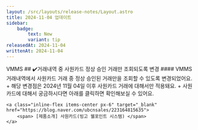 ```yaml
---
layout: /src/layouts/release-notes/Layout.astro
title: 2024-11-04 업데이트
sidebar:
    badge:
        text: New
        variant: tip
releasedAt: 2024-11-04
writtenAt: 2024-11-04
---
```



<Frame>
    <Badge style={'web'}>VMMS</Badge>
    ## ✔️거래내역 중 사원카드 정상 승인 거래만 조회되도록 변경
    #### VMMS 거래내역에서 사원카드 거래 중 정상 승인된 거래만을 조회할 수 있도록 변경되었어요.
    + 해당 변경점은 2024년 11월 04일 이후 사원카드 거래에 대해서만 적용돼요.
    + 사원카드에 대해서 궁금하시다면 아래를 클릭하면 확인해보실 수 있어요.

    <a class="inline-flex items-center px-6" target="_blank" href="https://blog.naver.com/ubcnsales/223164815635">
        <span> [제품소개] 사원카드(빙고 웰포인트 시스템) </span>
    </a>
</Frame>